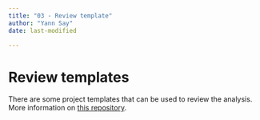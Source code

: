 ```yaml
---
title: "03 - Review template"
author: "Yann Say"
date: last-modified

---
```

# Review templates

There are some project templates that can be used to review the analysis. More information on [this repository](https://github.com/impact-initiatives/impacttemplates).
